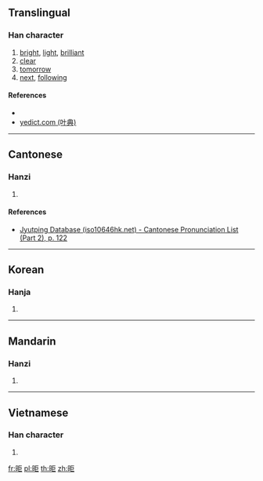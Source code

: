 ==Translingual==

===Han character===
{{Han char|rn=72|rad=日|as=05|sn=9|four=|canj=ASS|ids=⿰日巨}}

# [[bright]], [[light]], [[brilliant]]
# [[clear]]
# [[tomorrow]]
# [[next]], [[following]]

====References====
* {{Han ref|kx=0492.160|dkj=13831|dj=0855.160|hdz=21489.050|uh=661B|ud=26139}}
* [http://yedict.com/htm/66/661B.htm yedict.com (叶典)]

----

==Cantonese==

===Hanzi===
{{yue-hanzi|jyut=[[geoi6]]|y=geui6}}

# {{defn|lang=yue|sort=日05}}

====References====
* [http://www.iso10646hk.net/jp/document/download.jsp Jyutping Database (iso10646hk.net) - Cantonese Pronunciation List (Part 2), p. 122]

----

==Korean==

===Hanja===
{{ko-hanja|hangeul=거|eumhun=|rv=geo|mr=kŏ|y=ke}}

# {{defn|lang=ko|sort=日05}}

----

==Mandarin==

===Hanzi===
{{cmn-hanzi|pin=[[jù]] ([[ju4]])|wg=chü<sup>4</sup>}}

# {{defn|lang=cmn|sort=日05}}

----

==Vietnamese==

===Han character===
{{vi-readings|rs=日05|hanviet=cữ}}

# {{defn|lang=vi|sort=日05}}

[[fr:昛]]
[[pl:昛]]
[[th:昛]]
[[zh:昛]]